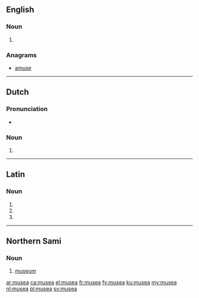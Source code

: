==English==

===Noun===
{{head|en|plural}} {{g|p}}

# {{plural of|museum|lang=en}}

===Anagrams===
* [[amuse#English|amuse]]

----

==Dutch==

===Pronunciation===
* {{audio|Nl-musea.ogg|Audio|lang=nl}}

===Noun===
{{head|nl}}

# {{nl-noun form of|pl|museum}}

----

==Latin==

===Noun===
{{la-noun-form|mūsēa}}

# {{inflection of|mūsēum||nom|p|lang=la}}
# {{inflection of|mūsēum||acc|p|lang=la}}
# {{inflection of|mūsēum||voc|p|lang=la}}

----

==Northern Sami==

===Noun===
{{head|se|noun}}

# [[museum]]

[[ar:musea]]
[[ca:musea]]
[[el:musea]]
[[fr:musea]]
[[fy:musea]]
[[ku:musea]]
[[my:musea]]
[[nl:musea]]
[[pl:musea]]
[[sv:musea]]